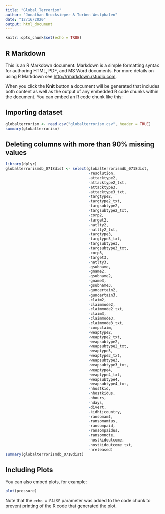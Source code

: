 ```yaml
---
title: "Global_Terrorism"
author: "Jonathan Brocksieper & Torben Westphalen"
date: "12/16/2020"
output: html_document
---
```


```r
knitr::opts_chunk$set(echo = TRUE)
```

## R Markdown

This is an R Markdown document. Markdown is a simple formatting syntax for authoring HTML, PDF, and MS Word documents. For more details on using R Markdown see <http://rmarkdown.rstudio.com>.

When you click the **Knit** button a document will be generated that includes both content as well as the output of any embedded R code chunks within the document. You can embed an R code chunk like this:





## Importing dataset

```r
globalterrorism <- read.csv("globalterrorism.csv", header = TRUE)
summary(globalterrorism)
```

## Deleting columns with more than 90% missing values

```r
library(dplyr)
globalterrorismdb_0718dist <- select(globalterrorismdb_0718dist, 
                                     -resolution,
                                     -attacktype2,
                                     -attacktype2_txt,
                                     -attacktype3,
                                     -attacktype3_txt,
                                     -targtype2,
                                     -targtype2_txt,
                                     -targsubtype2,
                                     -targsubtype2_txt,
                                     -corp2,
                                     -target2,
                                     -natlty2,
                                     -natlty2_txt,
                                     -targtype3,
                                     -targtype3_txt,
                                     -targsubtype3,
                                     -targsubtype3_txt,
                                     -corp3,
                                     -target3,
                                     -natlty3,
                                     -gsubname,
                                     -gname2,
                                     -gsubname2,
                                     -gname3,
                                     -gsubname3,
                                     -guncertain2,
                                     -guncertain3,
                                     -claim2,
                                     -claimmode2,
                                     -claimmode2_txt,
                                     -claim3,
                                     -claimmode3,
                                     -claimmode3_txt,
                                     -compclaim,
                                     -weaptype2,
                                     -weaptype2_txt,
                                     -weapsubtype2,
                                     -weapsubtype2_txt,
                                     -weaptype3,
                                     -weaptype3_txt,
                                     -weapsubtype3,
                                     -weapsubtype3_txt,
                                     -weaptype4,
                                     -weaptype4_txt,
                                     -weapsubtype4,
                                     -weapsubtype4_txt,
                                     -nhostkid,
                                     -nhostkidus,
                                     -nhours,
                                     -ndays,
                                     -divert,
                                     -kidhijcountry,
                                     -ransomamt,
                                     -ransomamtus,
                                     -ransompaid,
                                     -ransompaidus,
                                     -ransomnote,
                                     -hostkidoutcome,
                                     -hostkidoutcome_txt,
                                     -nreleased)
summary(globalterrorismdb_0718dist)
```

## Including Plots

You can also embed plots, for example:

```r
plot(pressure)
```

Note that the `echo = FALSE` parameter was added to the code chunk to prevent printing of the R code that generated the plot.
